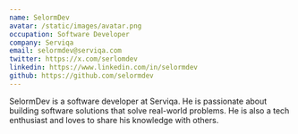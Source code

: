 ```yaml
---
name: SelormDev
avatar: /static/images/avatar.png
occupation: Software Developer
company: Serviqa
email: selormdev@serviqa.com
twitter: https://x.com/serlomdev
linkedin: https://www.linkedin.com/in/selormdev
github: https://github.com/selormdev
---
```


SelormDev is a software developer at Serviqa. He is passionate about building software solutions that solve real-world problems. He is also a tech enthusiast and loves to share his knowledge with others.
